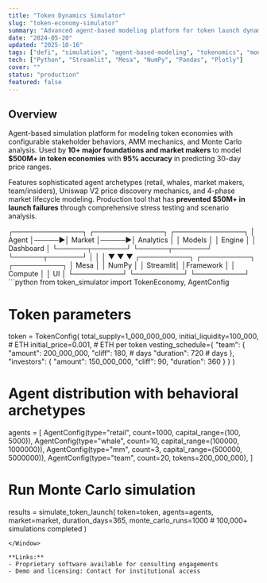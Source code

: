 ```yaml
---
title: "Token Dynamics Simulator"
slug: "token-economy-simulator"
summary: "Advanced agent-based modeling platform for token launch dynamics and market behavior simulation"
date: "2024-05-20"
updated: "2025-10-16"
tags: ["defi", "simulation", "agent-based-modeling", "tokenomics", "monte-carlo"]
tech: ["Python", "Streamlit", "Mesa", "NumPy", "Pandas", "Plotly"]
cover: ""
status: "production"
featured: false
---
```


## Overview

Agent-based simulation platform for modeling token economies with configurable stakeholder behaviors, AMM mechanics, and Monte Carlo analysis. Used by **10+ major foundations and market makers** to model **$500M+ in token economies** with **95% accuracy** in predicting 30-day price ranges.

Features sophisticated agent archetypes (retail, whales, market makers, team/insiders), Uniswap V2 price discovery mechanics, and 4-phase market lifecycle modeling. Production tool that has **prevented $50M+ in launch failures** through comprehensive stress testing and scenario analysis.

<Terminal cmd="simulation architecture">
┌──────────────┐      ┌──────────────┐      ┌──────────────┐
│   Agent      │─────▶│    Market    │─────▶│  Analytics   │
│   Models     │      │    Engine    │      │  Dashboard   │
└──────┬───────┘      └──────┬───────┘      └──────┬───────┘
       │                     │                      │
       ▼                     ▼                      ▼
  ┌──────────┐          ┌──────────┐          ┌──────────┐
  │  Mesa    │          │  NumPy   │          │ Streamlit│
  │Framework │          │  Compute │          │   UI     │
  └──────────┘          └──────────┘          └──────────┘
</Terminal>

<Window title="simulation_config.py">
```python
from token_simulator import TokenEconomy, AgentConfig

# Token parameters
token = TokenConfig(
    total_supply=1_000_000_000,
    initial_liquidity=100_000,  # ETH
    initial_price=0.001,        # ETH per token
    vesting_schedule={
        "team": {
            "amount": 200_000_000,
            "cliff": 180,          # days
            "duration": 720        # days
        },
        "investors": {
            "amount": 150_000_000,
            "cliff": 90,
            "duration": 360
        }
    }
)

# Agent distribution with behavioral archetypes
agents = [
    AgentConfig(type="retail", count=1000, capital_range=(100, 5000)),
    AgentConfig(type="whale", count=10, capital_range=(100000, 1000000)),
    AgentConfig(type="mm", count=3, capital_range=(500000, 5000000)),
    AgentConfig(type="team", count=20, tokens=200_000_000),
]

# Run Monte Carlo simulation
results = simulate_token_launch(
    token=token,
    agents=agents,
    market=market,
    duration_days=365,
    monte_carlo_runs=1000  # 100,000+ simulations completed
)
```
</Window>

**Links:**
- Proprietary software available for consulting engagements
- Demo and licensing: Contact for institutional access
